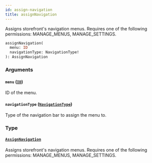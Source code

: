 ```yaml
---
id: assign-navigation
title: assignNavigation
---
```


Assigns storefront's navigation menus. Requires one of the following permissions: MANAGE_MENUS, MANAGE_SETTINGS.

```graphql
assignNavigation(
  menu: ID
  navigationType: NavigationType!
): AssignNavigation
```

### Arguments

#### `menu` ([`ID`](../../../developer/api-reference/scalars/id))

ID of the menu.

#### `navigationType` ([`NavigationType`](../../../developer/api-reference/enums/navigation-type))

Type of the navigation bar to assign the menu to.

### Type

#### [`AssignNavigation`](../../../developer/api-reference/objects/assign-navigation)

Assigns storefront's navigation menus. Requires one of the following permissions: MANAGE_MENUS, MANAGE_SETTINGS.
